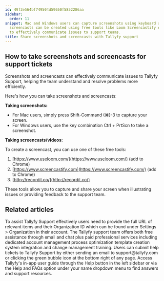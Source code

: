 ```yaml
---
id: 49f3e564bf749504d59650f5852286aa
sidebar:
  order: 11
snippet: Mac and Windows users can capture screenshots using keyboard shortcuts while
  screencasts can be created using free tools like Loom Screencastify or Recordit
  to effectively communicate issues to support teams.
title: Share screenshots and screencasts with Tallyfy support
---
```


## How to take screenshots and screencasts for support tickets

Screenshots and screencasts can effectively communicate issues to Tallyfy Support, helping the team understand and resolve problems more efficiently.

Here's how you can take screenshots and screencasts:

**Taking screenshots:**

- For Mac users, simply press Shift-Command (⌘)-3 to capture your screen.
- For Windows users, use the key combination Ctrl + PrtScn to take a screenshot.

**Taking screencasts/videos:**

To create a screencast, you can use one of these free tools:

1. [https://www.useloom.com/](https://www.useloom.com/) (add to Chrome)
2. [https://www.screencastify.com](https://www.screencastify.com/) (add to Chrome)
3. [http://recordit.co/](http://recordit.co/)

These tools allow you to capture and share your screen when illustrating issues or providing feedback to the support team.


## Related articles
<CardGrid>
<LinkTitleCard header="<b>Support > Provide necessary info to Tallyfy's support team</b>" href="/products/pro/miscellaneous/support/how-to-provide-necessary-info-to-tallyfy-support/" > To assist Tallyfy Support effectively users need to provide the full URL of relevant items and their Organization ID which can be found under Settings > Organization in their account. </LinkTitleCard>
<LinkTitleCard header="<b>Support > Contact Tallyfy support or engage in professional services</b>" href="/products/pro/miscellaneous/support/how-can-i-contact-tallyfys-support-team/" > The Tallyfy support team offers both free assistance through email and chat plus paid professional services including dedicated account management process optimization template creation system integration and change management training. </LinkTitleCard>
<LinkTitleCard header="<b>Support > Submit a help ticket</b>" href="/products/pro/miscellaneous/support/how-do-i-submit-a-help-ticket-to-tallyfy/" > Users can submit help tickets to Tallyfy Support by either sending an email to support@tallyfy.com or clicking the green bubble icon at the bottom right of any page. </LinkTitleCard>
<LinkTitleCard header="<b>Support > In-app user guide</b>" href="/products/pro/miscellaneous/support/how-to-access-the-tallyfy-user-guide/" > Access Tallyfy's in-app user guide through the Help button in the left sidebar or via the Help and FAQs option under your name dropdown menu to find answers and support resources. </LinkTitleCard>
</CardGrid>